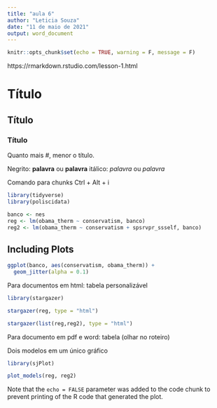 ```yaml
---
title: "aula 6"
author: "Leticia Souza"
date: "11 de maio de 2021"
output: word_document
---
```


```r
knitr::opts_chunk$set(echo = TRUE, warning = F, message = F)
```

https://rmarkdown.rstudio.com/lesson-1.html

# Título
## Título
### Título

Quanto mais #, menor o título.

Negrito: **palavra** ou __palavra__
itálico: *palavra* ou _palavra_

Comando para chunks Ctrl + Alt + i

```r
library(tidyverse)
library(poliscidata)

banco <- nes
reg <- lm(obama_therm ~ conservatism, banco)
reg2 <- lm(obama_therm ~ conservatism + spsrvpr_ssself, banco)
```

## Including Plots

```r
ggplot(banco, aes(conservatism, obama_therm)) +
  geom_jitter(alpha = 0.1)
```

Para documentos em html: tabela personalizável

```r
library(stargazer)

stargazer(reg, type = "html")

stargazer(list(reg,reg2), type = "html")
```
Para documento em pdf e word: tabela (olhar no roteiro)

Dois modelos em um único gráfico
```r
library(sjPlot)

plot_models(reg, reg2)
```


Note that the `echo = FALSE` parameter was added to the code chunk to prevent printing of the R code that generated the plot.
